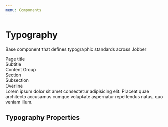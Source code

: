 ```yaml
---
menu: Components
---
```



# Typography

<ComponentStatus stage="pre" responsive="no" accessible="yes" />

Base component that defines typographic standards across Jobber

<Playground>
  <Typography element="h1" size="jumbo" textCase="uppercase" fontWeight="black">
    Page
    <Typography element="span" emphasisType="highlight">
      title
    </Typography>
  </Typography>
  <br />
  <Typography
    element="h2"
    size="largest"
    textCase="uppercase"
    fontWeight="black"
  >
    Subtitle
  </Typography>
  <br />
  <Typography element="h3" size="larger" fontWeight="bold">
    Content Group
  </Typography>
  <br />
  <Typography element="h4" size="large" fontWeight="bold">
    Section
  </Typography>
  <br />
  <Typography element="h5" size="base" fontWeight="bold">
    Subsection
  </Typography>
  <br />
  <Typography element="h6" size="small" textCase="uppercase" fontWeight="bold">
    Overline
  </Typography>
  <br />
  <Typography size="base">
    Lorem ipsum dolor sit amet
    <Typography element="span" emphasisType="italic">
      consectetur adipisicing
    </Typography>
    elit. Placeat quae architecto accusamus cumque voluptate aspernatur
    repellendus natus, quo veniam illum.
  </Typography>
</Playground>

## Typography Properties

<Props of={Typography} />
